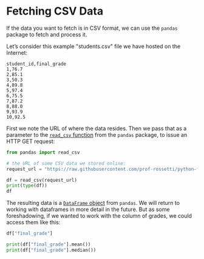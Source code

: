 # Fetching CSV Data


If the data you want to fetch is in CSV format, we can use the `pandas` package to fetch and process it.

Let's consider this example \"students.csv\" file we have hosted on the Internet:


```csv
student_id,final_grade
1,76.7
2,85.1
3,50.3
4,89.8
5,97.4
6,75.5
7,87.2
8,88.0
9,93.9
10,92.5
```

First we note the URL of where the data resides. Then we pass that as a parameter to the [`read_csv` function](https://pandas.pydata.org/docs/reference/api/pandas.read_csv.html) from the `pandas` package, to issue an HTTP GET request:

```python
from pandas import read_csv

# the URL of some CSV data we stored online:
request_url = "https://raw.githubusercontent.com/prof-rossetti/python-for-finance/main/docs/data/gradebook.csv"

df = read_csv(request_url)
print(type(df))
df
```

The resulting data is a [`DataFrame` object](https://pandas.pydata.org/docs/reference/api/pandas.DataFrame.html) from `pandas`. We will return to working with dataframes in more detail in the future. But as some foreshadowing, if we wanted to work with the column of grades, we could access them like this:

```python
df["final_grade"]
```

```python
print(df["final_grade"].mean())
print(df["final_grade"].median())
```
